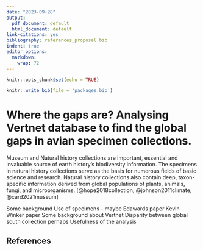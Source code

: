 ```yaml
---
date: "2023-09-28"
output:
  pdf_document: default
  html_document: default
link-citations: yes
bibliography: references_proposal.bib
indent: true
editor_options:
  markdown:
    wrap: 72
---
```


```r
knitr::opts_chunk$set(echo = TRUE)
```

```r
knitr::write_bib(file = 'packages.bib')
```

# Where the gaps are? Analysing Vertnet database to find the global gaps in avian specimen collections.

\begin{center}
Vinay K L
\end{center}


Museum and Natural history collections are important, essential and
invaluable source of earth history's biodiversity information. The
specimens in natural history collections serve as the basis for numerous
fields of basic science and research. Natural history collections also
contain deep, taxon-specific information derived from global populations
of plants, animals, fungi, and microorganisms. [@hope2018collection;
@johnson2011climate; @card2021museum]

Some background Use of specimens - maybe Edawards paper Kevin Winker
paper Some background about Vertnet Disparity between global south
collection perhaps Usefulness of the analysis


## References

 

